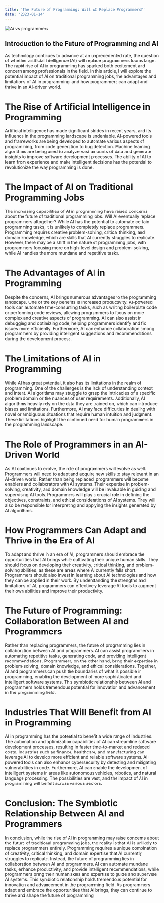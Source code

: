 ```yaml
---
title: 'The Future of Programming: Will AI Replace Programmers?'
date: '2023-01-14'
---
```


<img
  alt="Ai vs programmers"
  src="https://pixabay.com/get/g849e5319ec7db31bea4348b47612fb594f836690a805554e0952353ab3632cb0977afd3468604b06d91cba1a6477e7caa380747e2b387cdc456a81574f0c1ff3_1280.jpg"
/>

## Introduction to the Future of Programming and AI

As technology continues to advance at an unprecedented rate, the question of whether artificial intelligence (AI) will replace programmers looms large. The rapid rise of AI in programming has sparked both excitement and concern among professionals in the field. In this article, I will explore the potential impact of AI on traditional programming jobs, the advantages and limitations of AI in programming, and how programmers can adapt and thrive in an AI-driven world.

# The Rise of Artificial Intelligence in Programming

Artificial intelligence has made significant strides in recent years, and its influence in the programming landscape is undeniable. AI-powered tools and frameworks are being developed to automate various aspects of programming, from code generation to bug detection. Machine learning algorithms are being used to analyze vast amounts of data and generate insights to improve software development processes. The ability of AI to learn from experience and make intelligent decisions has the potential to revolutionize the way programming is done.

# The Impact of AI on Traditional Programming Jobs

The increasing capabilities of AI in programming have raised concerns about the future of traditional programming jobs. Will AI eventually replace programmers altogether? While AI has the potential to automate certain programming tasks, it is unlikely to completely replace programmers. Programming requires creative problem-solving, critical thinking, and domain knowledge, which are skills that AI currently struggles to replicate. However, there may be a shift in the nature of programming jobs, with programmers focusing more on high-level design and problem-solving, while AI handles the more mundane and repetitive tasks.

# The Advantages of AI in Programming

Despite the concerns, AI brings numerous advantages to the programming landscape. One of the key benefits is increased productivity. AI-powered tools can automate time-consuming tasks, such as writing boilerplate code or performing code reviews, allowing programmers to focus on more complex and creative aspects of programming. AI can also assist in debugging and optimizing code, helping programmers identify and fix issues more efficiently. Furthermore, AI can enhance collaboration among programmers by providing intelligent suggestions and recommendations during the development process.

# The Limitations of AI in Programming

While AI has great potential, it also has its limitations in the realm of programming. One of the challenges is the lack of understanding context and intent. AI algorithms may struggle to grasp the intricacies of a specific problem domain or the nuances of user requirements. Additionally, AI algorithms heavily rely on the data they are trained on, which can introduce biases and limitations. Furthermore, AI may face difficulties in dealing with novel or ambiguous situations that require human intuition and judgment. These limitations highlight the continued need for human programmers in the programming landscape.

# The Role of Programmers in an AI-Driven World

As AI continues to evolve, the role of programmers will evolve as well. Programmers will need to adapt and acquire new skills to stay relevant in an AI-driven world. Rather than being replaced, programmers will become enablers and collaborators with AI systems. Their expertise in problem-solving, creativity, and domain knowledge will be invaluable in guiding and supervising AI tools. Programmers will play a crucial role in defining the objectives, constraints, and ethical considerations of AI systems. They will also be responsible for interpreting and applying the insights generated by AI algorithms.

# How Programmers Can Adapt and Thrive in the Era of AI

To adapt and thrive in an era of AI, programmers should embrace the opportunities that AI brings while cultivating their unique human skills. They should focus on developing their creativity, critical thinking, and problem-solving abilities, as these are areas where AI currently falls short. Programmers should also invest in learning about AI technologies and how they can be applied in their work. By understanding the strengths and limitations of AI, programmers can effectively leverage AI tools to augment their own abilities and improve their productivity.

# The Future of Programming: Collaboration Between AI and Programmers

Rather than replacing programmers, the future of programming lies in collaboration between AI and programmers. AI can assist programmers in automating repetitive tasks, generating code, and providing intelligent recommendations. Programmers, on the other hand, bring their expertise in problem-solving, domain knowledge, and ethical considerations. Together, AI and programmers can push the boundaries of what is possible in programming, enabling the development of more sophisticated and intelligent software systems. This symbiotic relationship between AI and programmers holds tremendous potential for innovation and advancement in the programming field.

# Industries That Will Benefit from AI in Programming

AI in programming has the potential to benefit a wide range of industries. The automation and optimization capabilities of AI can streamline software development processes, resulting in faster time-to-market and reduced costs. Industries such as finance, healthcare, and manufacturing can leverage AI to develop more efficient and reliable software systems. AI-powered tools can also enhance cybersecurity by detecting and mitigating vulnerabilities in code. Furthermore, AI can enable the development of intelligent systems in areas like autonomous vehicles, robotics, and natural language processing. The possibilities are vast, and the impact of AI in programming will be felt across various sectors.

# Conclusion: The Symbiotic Relationship Between AI and Programmers

In conclusion, while the rise of AI in programming may raise concerns about the future of traditional programming jobs, the reality is that AI is unlikely to replace programmers entirely. Programming requires a unique combination of creativity, critical thinking, and domain expertise that AI currently struggles to replicate. Instead, the future of programming lies in collaboration between AI and programmers. AI can automate mundane tasks, enhance productivity, and provide intelligent recommendations, while programmers bring their human skills and expertise to guide and supervise AI systems. This symbiotic relationship holds tremendous potential for innovation and advancement in the programming field. As programmers adapt and embrace the opportunities that AI brings, they can continue to thrive and shape the future of programming.
